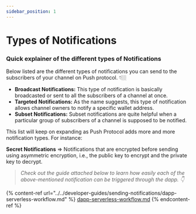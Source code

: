 ```yaml
---
sidebar_position: 1
---
```


# Types of Notifications

### Quick explainer of the different types of Notifications

Below listed are the different types of notifications you can send to the subscribers of your channel on Push protocol. 👇🏼

* **Broadcast Notifications:** This type of notification is basically broadcasted or sent to all the subscribers of a channel at once.
* **Targeted Notifications:** As the name suggests, this type of notification allows channel owners to notify a specific wallet address.
* **Subset Notifications:** Subset notifications are quite helpful when a particular group of subscribers of a channel is supposed to be notified.

This list will keep on expanding as Push Protocol adds more and more notification types. For instance:

**Secret Notifications** => Notifications that are encrypted before sending using asymmetric encryption, i.e., the public key to encrypt and the private key to decrypt.

> _Check out the guide attached below to learn how easily each of the above-mentioned notification can be triggered through the dapp. 👇_

{% content-ref url="../../developer-guides/sending-notifications/dapp-serverless-workflow.md" %}
[dapp-serverless-workflow.md](../../developer-guides/sending-notifications/dapp-serverless-workflow.md)
{% endcontent-ref %}

